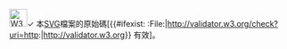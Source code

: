 <templatestyles src="Valid SVG/styles.css"/>
<p class="plainlinks valid-svg">
<span class="valid-svg-image">[[File:W3C® Icon.svg|32px|alt=W3C|link=https://validator.w3.org/nu/]]✓</span>
<span class="valid-svg-text">本[[可縮放向量圖形|SVG]]檔案的原始碼[{{#ifexist: :File:{{PAGENAME}}|http://validator.w3.org/check?uri=http:{{urlencode:{{filepath:{{PAGENAME}}}}}}|http://validator.w3.org}} 有效]。</span>
</p><includeonly>{{file other|{{{category|[[Category:語法正確的SVG圖像]]}}}}}</includeonly><noinclude>{{documentation}}</noinclude>